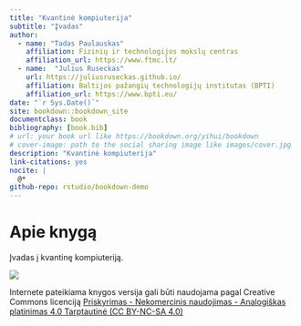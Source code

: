 ```yaml
--- 
title: "Kvantinė kompiuterija"
subtitle: "Įvadas"
author:
  - name: "Tadas Paulauskas"
    affiliation: Fizinių ir technologijos mokslų centras
    affiliation_url: https://www.ftmc.lt/
  - name:  "Julius Ruseckas"
    url: https://juliusruseckas.github.io/
    affiliation: Baltijos pažangių technologijų institutas (BPTI)
    affiliation_url: https://www.bpti.eu/
date: "`r Sys.Date()`"
site: bookdown::bookdown_site
documentclass: book
bibliography: [book.bib]
# url: your book url like https://bookdown.org/yihui/bookdown
# cover-image: path to the social sharing image like images/cover.jpg
description: "Kvantinė kompiuterija"
link-citations: yes
nocite: |
  @*
github-repo: rstudio/bookdown-demo
---
```


# Apie knygą {-}

Įvadas į kvantinę kompiuteriją.

![](media/by-nc-sa.png)

Internete pateikiama knygos versija gali būti naudojama pagal Creative Commons licenciją [Priskyrimas - Nekomercinis naudojimas - Analogiškas platinimas 4.0 Tarptautinė (CC BY-NC-SA 4.0)](https://creativecommons.org/licenses/by-nc-sa/4.0/deed.lt)

